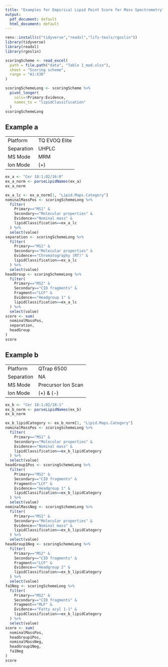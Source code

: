 ```yaml
---
title: "Examples for Empirical Lipid Point Score for Mass Spectrometry"
output:
  pdf_document: default
  html_document: default
---
```



```r
renv::install(c("tidyverse","readxl","lifs-tools/rgoslin"))
library(tidyverse)
library(readxl)
library(rgoslin)
```

```r
scoringScheme <- read_excel(
  path = file.path("data", "Table 1_mod.xlsx"),
  sheet = "Scoring scheme", 
  range = "A1:X30"
)
```

```r
scoringSchemeLong <- scoringScheme %>% 
  pivot_longer(
    cols=!Primary:Evidence, 
    names_to = "lipidClassification"
  )
scoringSchemeLong
```

## Example a

|               |                     |
| ------------- | ------------------- |
| Platform      | TQ EVOQ Elite       |
| Separation    | UHPLC               |
| MS Mode       | MRM                 |
| Ion Mode      | (+)                 |

```r
ex_a <- "Cer 18:1;O2/16:0"
ex_a_norm <- parseLipidNames(ex_a)
ex_a_norm
```

```r
ex_a_lc <- ex_a_norm[1, "Lipid.Maps.Category"]
nominalMassPos <- scoringSchemeLong %>% 
  filter(
    Primary=="MS1" & 
    Secondary=="Molecular properties" &
    Evidence=="Nominal mass" &  
    lipidClassification==ex_a_lc
  ) %>% 
  select(value)
separation <- scoringSchemeLong %>% 
  filter(
    Primary=="MS1" &
    Secondary=="Molecular properties" &  
    Evidence=="Chromatography (RT)" &  
    lipidClassification==ex_a_lc
  ) %>% 
  select(value)
headGroup <- scoringSchemeLong %>% 
  filter(
    Primary=="MS2" &
    Secondary=="CID fragments" &  
    Fragment=="LCF" &  
    Evidence=="Headgroup 1" &  
    lipidClassification==ex_a_lc
  ) %>% 
  select(value)
score <- sum(  
  nominalMassPos,
  separation,
  headGroup
)                                                                        
score
```
## Example b

|               |                     |
| ------------- | ------------------- |
| Platform      | QTrap 6500          |
| Separation    | NA                  |
| MS Mode       | Precursor Ion Scan  |
| Ion Mode      | (+) & (-)           |
```r
ex_b <- "Cer 18:1;O2/18:1"
ex_b_norm <- parseLipidNames(ex_b)
ex_b_norm
```

```r
ex_b_lipidCategory <- ex_b_norm[1, "Lipid.Maps.Category"]
nominalMassPos <- scoringSchemeLong %>% 
  filter(
    Primary=="MS1" & 
    Secondary=="Molecular properties" &
    Evidence=="Nominal mass" &  
    lipidClassification==ex_b_lipidCategory
  ) %>% 
  select(value)
headGroup1Pos <- scoringSchemeLong %>% 
  filter(
    Primary=="MS2" &
    Secondary=="CID fragments" &  
    Fragment=="LCF" &  
    Evidence=="Headgroup 1" &  
    lipidClassification==ex_b_lipidCategory
  ) %>% 
  select(value)
nominalMassNeg <- scoringSchemeLong %>% 
  filter(
    Primary=="MS1" & 
    Secondary=="Molecular properties" &
    Evidence=="Nominal mass" &  
    lipidClassification==ex_b_lipidCategory
  ) %>% 
  select(value)
headGroup1Neg <- scoringSchemeLong %>% 
  filter(
    Primary=="MS2" &
    Secondary=="CID fragments" &  
    Fragment=="LCF" &  
    Evidence=="Headgroup 2" &  
    lipidClassification==ex_b_lipidCategory
  ) %>% 
  select(value)
fa1Neg <- scoringSchemeLong %>% 
  filter(
    Primary=="MS2" &
    Secondary=="CID fragments" &  
    Fragment=="MLF" &  
    Evidence=="Fatty acyl 1-1" &  
    lipidClassification==ex_b_lipidCategory
  ) %>% 
  select(value)
score <- sum(  
  nominalMassPos,
  headGroup1Pos,
  nominalMassNeg,
  headGroup1Neg,
  fa1Neg
)                                                                        
score
```